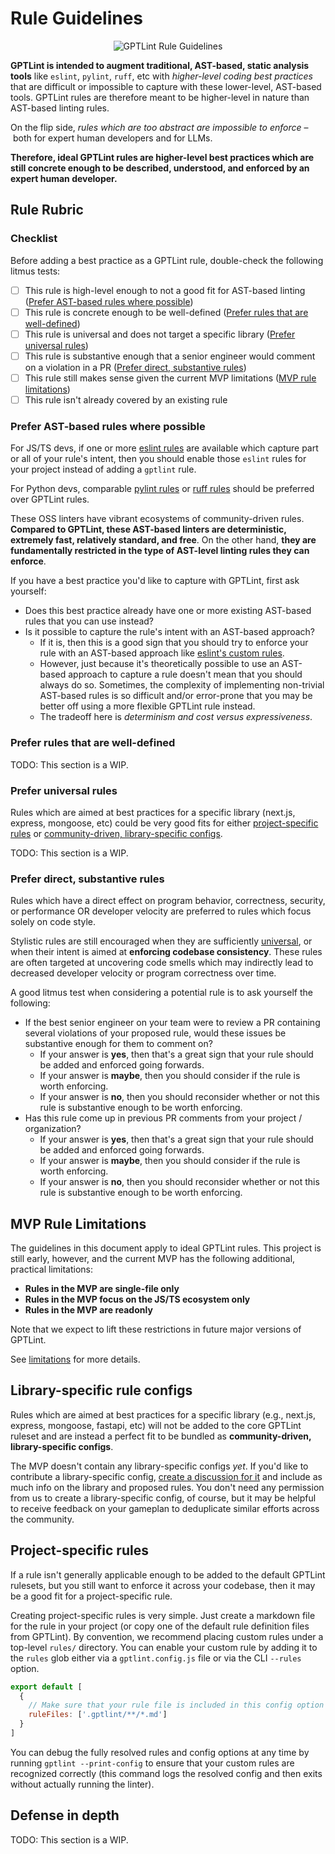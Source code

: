 
# Rule Guidelines

<p align='center' style={{ padding: '1rem' }}>
  <Image
    src='/gptlint-rule-guidelines.png'
    alt='GPTLint Rule Guidelines'
    width={2546}
    height={871}
    priority={true}
  />
</p>

**GPTLint is intended to augment traditional, AST-based, static analysis tools** like `eslint`, `pylint`, `ruff`, etc with _higher-level coding best practices_ that are difficult or impossible to capture with these lower-level, AST-based tools. GPTLint rules are therefore meant to be higher-level in nature than AST-based linting rules.

On the flip side, _rules which are too abstract are impossible to enforce_ – both for expert human developers and for LLMs.

**Therefore, ideal GPTLint rules are higher-level best practices which are still concrete enough to be described, understood, and enforced by an expert human developer.**

## Rule Rubric

### Checklist

Before adding a best practice as a GPTLint rule, double-check the following litmus tests:

- [ ] This rule is high-level enough to not a good fit for AST-based linting ([Prefer AST-based rules where possible](#prefer-ast-based-rules-where-possible))
- [ ] This rule is concrete enough to be well-defined ([Prefer rules that are well-defined](#prefer-rules-that-are-well-defined))
- [ ] This rule is universal and does not target a specific library ([Prefer universal rules](#prefer-universal-rules))
- [ ] This rule is substantive enough that a senior engineer would comment on a violation in a PR ([Prefer direct, substantive rules](#prefer-direct-substantive-rules))
- [ ] This rule still makes sense given the current MVP limitations ([MVP rule limitations](#mvp-rule-limitations))
- [ ] This rule isn't already covered by an existing rule

### Prefer AST-based rules where possible

For JS/TS devs, if one or more [eslint rules](https://eslint.org/docs/latest/rules/) are available which capture part or all of your rule's intent, then you should enable those `eslint` rules for your project instead of adding a `gptlint` rule.

For Python devs, comparable [pylint rules](https://pylint.pycqa.org/en/latest/user_guide/checkers/features.html) or [ruff rules](https://docs.astral.sh/ruff/rules/) should be preferred over GPTLint rules.

These OSS linters have vibrant ecosystems of community-driven rules. **Compared to GPTLint, these AST-based linters are deterministic, extremely fast, relatively standard, and free**. On the other hand, **they are fundamentally restricted in the type of AST-level linting rules they can enforce**.

If you have a best practice you'd like to capture with GPTLint, first ask yourself:

- Does this best practice already have one or more existing AST-based rules that you can use instead?
- Is it possible to capture the rule's intent with an AST-based approach?
  - If it is, then this is a good sign that you should try to enforce your rule with an AST-based approach like [eslint's custom rules](https://eslint.org/docs/latest/extend/custom-rules).
  - However, just because it's theoretically possible to use an AST-based approach to capture a rule doesn't mean that you should always do so. Sometimes, the complexity of implementing non-trivial AST-based rules is so difficult and/or error-prone that you may be better off using a more flexible GPTLint rule instead.
  - The tradeoff here is _determinism and cost versus expressiveness_.

### Prefer rules that are well-defined

<Callout type='warning'>TODO: This section is a WIP.</Callout>

### Prefer universal rules

Rules which are aimed at best practices for a specific library (next.js, express, mongoose, etc) could be very good fits for either [project-specific rules](#project-specific-rules) or [community-driven, library-specific configs](#library-specific-rule-configs).

<Callout type='warning'>TODO: This section is a WIP.</Callout>

### Prefer direct, substantive rules

Rules which have a direct effect on program behavior, correctness, security, or performance OR developer velocity are preferred to rules which focus solely on code style.

Stylistic rules are still encouraged when they are sufficiently [universal](#prefer-universal-rules), or when their intent is aimed at **enforcing codebase consistency**. These rules are often targeted at uncovering code smells which may indirectly lead to decreased developer velocity or program correctness over time.

A good litmus test when considering a potential rule is to ask yourself the following:

- If the best senior engineer on your team were to review a PR containing several violations of your proposed rule, would these issues be substantive enough for them to comment on?
  - If your answer is **yes**, then that's a great sign that your rule should be added and enforced going forwards.
  - If your answer is **maybe**, then you should consider if the rule is worth enforcing.
  - If your answer is **no**, then you should reconsider whether or not this rule is substantive enough to be worth enforcing.
- Has this rule come up in previous PR comments from your project / organization?
  - If your answer is **yes**, then that's a great sign that your rule should be added and enforced going forwards.
  - If your answer is **maybe**, then you should consider if the rule is worth enforcing.
  - If your answer is **no**, then you should reconsider whether or not this rule is substantive enough to be worth enforcing.

## MVP Rule Limitations

The guidelines in this document apply to ideal GPTLint rules. This project is still early, however, and the current MVP has the following additional, practical limitations:

- **Rules in the MVP are single-file only**
- **Rules in the MVP focus on the JS/TS ecosystem only**
- **Rules in the MVP are readonly**

Note that we expect to lift these restrictions in future major versions of GPTLint.

See [limitations](../project/limitations.md) for more details.

## Library-specific rule configs

Rules which are aimed at best practices for a specific library (e.g., next.js, express, mongoose, fastapi, etc) will not be added to the core GPTLint ruleset and are instead a perfect fit to be bundled as **community-driven, library-specific configs**.

The MVP doesn't contain any library-specific configs _yet_. If you'd like to contribute a library-specific config, [create a discussion for it](https://github.com/gptlint/gptlint/discussions/new?category=ideas) and include as much info on the library and proposed rules. You don't need any permission from us to create a library-specific config, of course, but it may be helpful to receive feedback on your gameplan to deduplicate similar efforts across the community.

## Project-specific rules

If a rule isn't generally applicable enough to be added to the default GPTLint rulesets, but you still want to enforce it across your codebase, then it may be a good fit for a project-specific rule.

Creating project-specific rules is very simple. Just create a markdown file for the rule in your project (or copy one of the default rule definition files from GPTLint). By convention, we recommend placing custom rules under a top-level `rules/` directory. You can enable your custom rule by adding it to the `rules` glob either via a `gptlint.config.js` file or via the CLI `--rules` option.

```js filename="gptlint.config.js"
export default [
  {
    // Make sure that your rule file is included in this config option
    ruleFiles: ['.gptlint/**/*.md']
  }
]
```

You can debug the fully resolved rules and config options at any time by running `gptlint --print-config` to ensure that your custom rules are recognized correctly (this command logs the resolved config and then exits without actually running the linter).

## Defense in depth

<Callout type='warning'>TODO: This section is a WIP.</Callout>
